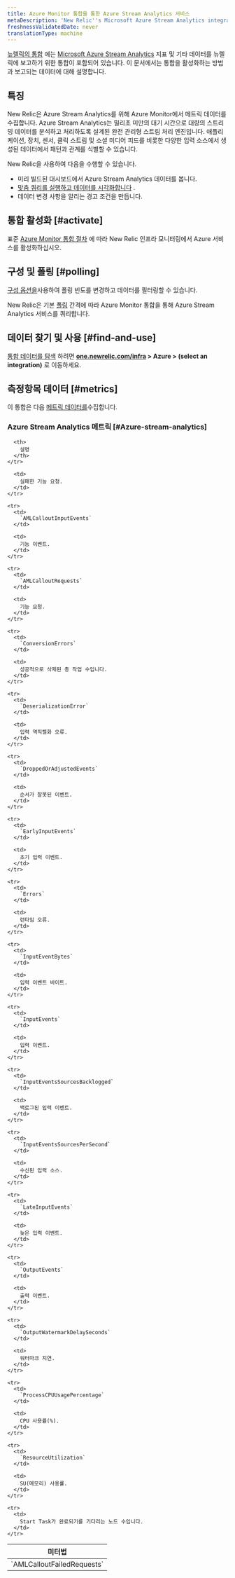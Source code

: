 ```yaml
---
title: Azure Monitor 통합을 통한 Azure Stream Analytics 서비스
metaDescription: 'New Relic''s Microsoft Azure Stream Analytics integration: what data it reports and how to enable it.'
freshnessValidatedDate: never
translationType: machine
---
```


[뉴렐릭의 통합](/docs/infrastructure/introduction-infra-monitoring) 에는 [Microsoft Azure Stream Analytics](https://azure.microsoft.com/en-us/products/stream-Analytics) 지표 및 기타 데이터를 뉴렐릭에 보고하기 위한 통합이 포함되어 있습니다. 이 문서에서는 통합을 활성화하는 방법과 보고되는 데이터에 대해 설명합니다.

## 특징

New Relic은 Azure Stream Analytics를 위해 Azure Monitor에서 메트릭 데이터를 수집합니다. Azure Stream Analytics는 밀리초 미만의 대기 시간으로 대량의 스트리밍 데이터를 분석하고 처리하도록 설계된 완전 관리형 스트림 처리 엔진입니다. 애플리케이션, 장치, 센서, 클릭 스트림 및 소셜 미디어 피드를 비롯한 다양한 입력 소스에서 생성된 데이터에서 패턴과 관계를 식별할 수 있습니다.

New Relic을 사용하여 다음을 수행할 수 있습니다.

* 미리 빌드된 대시보드에서 Azure Stream Analytics 데이터를 봅니다.
* [맞춤 쿼리를 실행하고 데이터를 시각화합니다](/docs/infrastructure/integrations-getting-started/getting-started/use-integration-data-new-relic-insights) .
* 데이터 변경 사항을 알리는 경고 조건을 만듭니다.

## 통합 활성화 [#activate]

표준 [Azure Monitor 통합 절차](/docs/infrastructure/microsoft-azure-integrations/azure-integrations-list/azure-monitor) 에 따라 New Relic 인프라 모니터링에서 Azure 서비스를 활성화하십시오.

## 구성 및 폴링 [#polling]

[구성 옵션을](/docs/infrastructure/microsoft-azure-integrations/azure-integrations-list/azure-monitor/#settings)사용하여 폴링 빈도를 변경하고 데이터를 필터링할 수 있습니다.

New Relic은 기본 [폴링](/docs/infrastructure/microsoft-azure-integrations/azure-integrations-list/azure-monitor/#settings) 간격에 따라 Azure Monitor 통합을 통해 Azure Stream Analytics 서비스를 쿼리합니다.

## 데이터 찾기 및 사용 [#find-and-use]

[통합 데이터를 탐색](/docs/infrastructure/integrations/find-use-infrastructure-integration-data) 하려면 <DNT>**[one.newrelic.com/infra](https://one.newrelic.com/infra) &gt; Azure &gt; (select an integration)**</DNT> 로 이동하세요.

## 측정항목 데이터 [#metrics]

이 통합은 다음 [메트릭 데이터를](/docs/infrastructure/integrations-getting-started/getting-started/understand-integration-data-data-types#metric)수집합니다.

### Azure Stream Analytics 메트릭 [#Azure-stream-analytics]

<table>
  <thead>
    <tr>
      <th style={{ width: "300px" }}>
        미터법
      </th>

      <th>
        설명
      </th>
    </tr>
  </thead>

  <tbody>
    <tr>
      <td>
        `AMLCalloutFailedRequests`
      </td>

      <td>
        실패한 기능 요청.
      </td>
    </tr>

    <tr>
      <td>
        `AMLCalloutInputEvents`
      </td>

      <td>
        기능 이벤트.
      </td>
    </tr>

    <tr>
      <td>
        `AMLCalloutRequests`
      </td>

      <td>
        기능 요청.
      </td>
    </tr>

    <tr>
      <td>
        `ConversionErrors`
      </td>

      <td>
        성공적으로 삭제된 총 작업 수입니다.
      </td>
    </tr>

    <tr>
      <td>
        `DeserializationError`
      </td>

      <td>
        입력 역직렬화 오류.
      </td>
    </tr>

    <tr>
      <td>
        `DroppedOrAdjustedEvents`
      </td>

      <td>
        순서가 잘못된 이벤트.
      </td>
    </tr>

    <tr>
      <td>
        `EarlyInputEvents`
      </td>

      <td>
        초기 입력 이벤트.
      </td>
    </tr>

    <tr>
      <td>
        `Errors`
      </td>

      <td>
        런타임 오류.
      </td>
    </tr>

    <tr>
      <td>
        `InputEventBytes`
      </td>

      <td>
        입력 이벤트 바이트.
      </td>
    </tr>

    <tr>
      <td>
        `InputEvents`
      </td>

      <td>
        입력 이벤트.
      </td>
    </tr>

    <tr>
      <td>
        `InputEventsSourcesBacklogged`
      </td>

      <td>
        백로그된 입력 이벤트.
      </td>
    </tr>

    <tr>
      <td>
        `InputEventsSourcesPerSecond`
      </td>

      <td>
        수신된 입력 소스.
      </td>
    </tr>

    <tr>
      <td>
        `LateInputEvents`
      </td>

      <td>
        늦은 입력 이벤트.
      </td>
    </tr>

    <tr>
      <td>
        `OutputEvents`
      </td>

      <td>
        출력 이벤트.
      </td>
    </tr>

    <tr>
      <td>
        `OutputWatermarkDelaySeconds`
      </td>

      <td>
        워터마크 지연.
      </td>
    </tr>

    <tr>
      <td>
        `ProcessCPUUsagePercentage`
      </td>

      <td>
        CPU 사용률(%).
      </td>
    </tr>

    <tr>
      <td>
        `ResourceUtilization`
      </td>

      <td>
        SU(메모리) 사용률.
      </td>
    </tr>

    <tr>
      <td>
        Start Task가 완료되기를 기다리는 노드 수입니다.
      </td>
    </tr>
  </tbody>
</table>